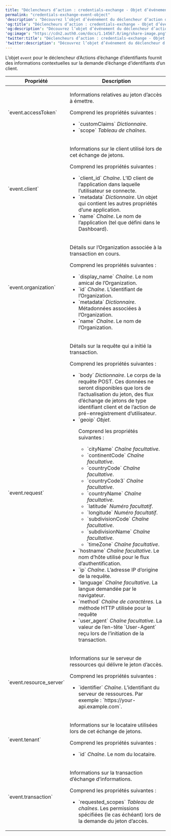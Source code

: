 ---
title: "Déclencheurs d’action : credentials-exchange - Objet d’événement"
permalink: "credentials-exchange-event-object"
'description': "Découvrez l’objet d’événement du déclencheur d’action de l’échange d’identifiants, qui fournit des informations contextuelles sur la demande d’échange d’identifiants pour un client."
'og:title': "Déclencheurs d’action : credentials-exchange - Objet d’événement"
'og:description': "Découvrez l’objet d’événement du déclencheur d’action de l’échange d’identifiants, qui fournit des informations contextuelles sur la demande d’échange d’identifiants pour un client."
'og:image': "https://cdn2.auth0.com/docs/1.14567.0/img/share-image.png"
'twitter:title': "Déclencheurs d’action : credentials-exchange - Objet d’événement"
'twitter:description': "Découvrez l’objet d’événement du déclencheur d’action de l’échange d’identifiants, qui fournit des informations contextuelles sur la demande d’échange d’identifiants pour un client."
---

L’objet `event` pour le déclencheur d’Actions d’échange d’identifiants fournit des informations contextuelles sur la demande d’échange d’identifiants d’un client.

<table class="table">
<thead>
<tr>
<th>Propriété</th>
<th>Description</th>
</tr>
</thead>
<tbody>
<tr>
<td>
<p>`event.accessToken`</p>
</td>
<td>
<p>Informations relatives au jeton d’accès à émettre.</p>
<p>Comprend les propriétés suivantes :</p>
<ul>
<li>`customClaims` <em>Dictionnaire</em>.</li>
<li>`scope` <em>Tableau de chaînes</em>.</li>
</ul>
</td>
</tr>
<tr>
<td>
<p>`event.client`</p>
</td>
<td>
<p>Informations sur le client utilisé lors de cet échange de jetons.</p>
<p>Comprend les propriétés suivantes :</p>
<ul>
<li>
`client_id` <em>Chaîne</em>.
            <span>L’ID client de l’application dans laquelle l’utilisateur se connecte.</span>
</li>
<li>
`metadata` <em>Dictionnaire</em>.
            <span>Un objet qui contient les autres propriétés d’une application.</span>
</li>
<li>
`name` <em>Chaîne</em>.
            <span>Le nom de l’application (tel que défini dans le Dashboard).</span>
</li>
</ul>
</td>
</tr>
<tr>
<td>
<p>`event.organization`</p>
</td>
<td>
<p>Détails sur l’Organization associée à la transaction en cours.</p>
<p>Comprend les propriétés suivantes :</p>
<ul>
<li>
`display_name` <em>Chaîne</em>.
            <span>Le nom amical de l’Organization.</span>
</li>
<li>
`id` <em>Chaîne</em>.
            <span>L’identifiant de l’Organization.</span>
</li>
<li>
`metadata` <em>Dictionnaire</em>.
            <span>Métadonnées associées à l’Organization.</span>
</li>
<li>
`name` <em>Chaîne</em>.
            <span>Le nom de l’Organization.</span>
</li>
</ul>
</td>
</tr>
<tr>
<td>
<p>`event.request`</p>
</td>
<td>
<p>Détails sur la requête qui a initié la transaction.</p>
<p>Comprend les propriétés suivantes :</p>
<ul>
<li>
`body` <em>Dictionnaire</em>.
            <span>Le corps de la requête POST. Ces données ne seront disponibles
              que lors de l’actualisation du jeton, des flux d’échange de jetons de type identifiant client et
              de l’action de pré-enregistrement d’utilisateur.</span>
</li>
<li>
`geoip` <em>Objet</em>.
            <p>Comprend les propriétés suivantes :</p>
<ul>
<li>`cityName` <em>Chaîne facultative</em>.</li>
<li>`continentCode` <em>Chaîne facultative</em>.</li>
<li>`countryCode` <em>Chaîne facultative</em>.</li>
<li>`countryCode3` <em>Chaîne facultative</em>.</li>
<li>`countryName` <em>Chaîne facultative</em>.</li>
<li>`latitude` <em>Numéro facultatif</em>.</li>
<li>`longitude` <em>Numéro facultatif</em>.</li>
<li>`subdivisionCode` <em>Chaîne facultative</em>.</li>
<li>`subdivisionName` <em>Chaîne facultative</em>.</li>
<li>`timeZone` <em>Chaîne facultative</em>.</li>
</ul>
</li>
<li>
`hostname` <em>Chaîne facultative</em>.
            <span>Le nom d’hôte utilisé pour le flux
              d’authentification.</span>
</li>
<li>
`ip` <em>Chaîne</em>.
            <span>L’adresse IP d’origine de la requête.</span>
</li>
<li>
`language` <em>Chaîne facultative</em>.
            <span>La langue demandée par le navigateur.</span>
</li>
<li>
`method` <em>Chaîne de caractères</em>.
            <span>La méthode HTTP utilisée pour la requête</span>
</li>
<li>
`user_agent` <em>Chaîne facultative</em>.
            <span>La valeur de l’en-tête `User-Agent` reçu lors de l’initiation
              de la transaction.</span>
</li>
</ul>
</td>
</tr>
<tr>
<td>
<p>`event.resource_server`</p>
</td>
<td>
<p>
          Informations sur le serveur de ressources
          qui délivre le jeton d’accès.
        </p>
<p>Comprend les propriétés suivantes :</p>
<ul>
<li>
`identifier` <em>Chaîne</em>.
            <span>L’identifiant du serveur de ressources. Par exemple :
              `https://your-api.example.com`.</span>
</li>
</ul>
</td>
</tr>
<tr>
<td>
<p>`event.tenant`</p>
</td>
<td>
<p>Informations sur le locataire utilisées lors de cet échange de jetons.</p>
<p>Comprend les propriétés suivantes :</p>
<ul>
<li>
`id` <em>Chaîne</em>.
            <span>Le nom du locataire.</span>
</li>
</ul>
</td>
</tr>
<tr>
<td>
<p>`event.transaction`</p>
</td>
<td>
<p>Informations sur la transaction d’échange d’informations.</p>
<p>Comprend les propriétés suivantes :</p>
<ul>
<li>
`requested_scopes` <em>Tableau de chaînes</em>.
            <span>Les  permissions spécifiées (le cas échéant) lors de la demande du
               jeton d’accès.</span>
</li>
</ul>
</td>
</tr>
</tbody>
</table>